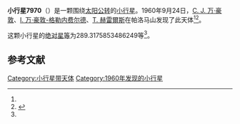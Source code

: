 {{Infobox planet
| bgcolour = #FFFFC0
| name = 7970 Lichtenberg
| symbol = 
| image = 
| caption = 
| discovery = yes
| discovery_ref = 
| discoverer = [[C._J._万·豪敦|C. J. 万·豪敦]]、[[I._万·豪敦-格勒内费尔德|I. 万·豪敦-格勒内费尔德]]、[[T._赫雷爾斯|T. 赫雷爾斯]]
| discovery_site = [[帕洛马山|帕洛马山]] 
| discovered = 1960年9月24日
| designations = yes
| mp_name = 
| named_after = 
| alt_names = 6065 P-L/ 1992 GK5 / 1993 RX17
| mp_category = [[主带小行星|主带小行星]]
| orbit_ref = <ref name="a">[http://ssd.jpl.nasa.gov/sbdb.cgi?sstr=7970 7970 Lichtenberg] {{Wayback|url=http://ssd.jpl.nasa.gov/sbdb.cgi?sstr=7970 |date=20201124030134 }}，小行星數據庫瀏覽器（JPL Small-Body Database Browser）－[[美国国家航空航天局|美国国家航空航天局]]喷气推进实验室</ref>
| epoch = 2456400.5 (2013年4月18日更新)
| aphelion = {{convert|3.203660268204809|AU|km|3|abbr=on|lk=out}}
| perihelion = {{convert|1.948800750072669|AU|km|3|abbr=on}}
| semimajor = {{convert|2.576230509138739|AU|km|3|abbr=on}}
| eccentricity = 0.24354566
| period = 1510.342716 [[日|日]]<br />4.14[[儒略年|儒略年]]
| avg_speed = 
| inclination = 4.154721680611646
| asc_node = 348.2230632049262
| mean_anomaly = 
| arg_peri = 289.3175853486249
| satellites = 
| physical_characteristics = yes
| dimensions = 
| mass = 
| density = 
| surface_grav = 
| escape_velocity = 
| sidereal_day = 
| axial_tilt = 
| pole_ecliptic_lat = 
| pole_ecliptic_lon = 
| albedo = 
| temperatures= 
| temp_name1 = 
| mean_temp_1 = 
| max_temp_1 = 
| temp_name2 = 
| max_temp_2 = 
| spectral_type = 
| abs_magnitude = 289.3175853486249
}}

'''小行星7970'''（{{lang-en|7970 Lichtenberg}}）是一颗围绕[[太阳|太阳]][[公转|公转]]的[[小行星|小行星]]。1960年9月24日，[[C._J._万·豪敦|C. J. 万·豪敦]]、[[I._万·豪敦-格勒内费尔德|I. 万·豪敦-格勒内费尔德]]、[[T._赫雷爾斯|T. 赫雷爾斯]]在帕洛马山发现了此天体<ref name="a" /><ref>{{cite news|title=小行星列表|url=http://cfa-www.harvard.edu/iau/lists/NumberedMPs.txt|accessdate=2013-07-08|newspaper=哈佛大学|archive-date=2008-05-17|archive-url=https://web.archive.org/web/20080517010638/http://cfa-www.harvard.edu/iau/lists/NumberedMPs.txt|dead-url=no}}</ref>。

这颗小行星的[[绝对星等|绝对星等]]为289.3175853486249等<ref name="a" />。

==参考文献==
{{reflist}}
{{Minor Planet Number|[[小行星7969|小行星7969]]|[[小行星7971|小行星7971]]}}

{{小天体}}

[[Category:小行星带天体|Category:小行星带天体]]
[[Category:1960年发现的小行星|Category:1960年发现的小行星]]

{{asteroid-stub}}